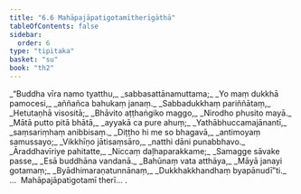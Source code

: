 ```yaml
---
title: "6.6 Mahāpajāpatigotamītherīgāthā"
tableOfContents: false
sidebar:
  order: 6
type: "tipitaka"
basket: "su"
book: "th2"
---
```



<DynamicBreadcrumb />

<Division number="157" book="th2" bookNo="19" page="396">

<Paragraph number="217" type="verses" book="th2">
_“Buddha vīra namo tyatthu,_  
_sabbasattānamuttama;_  
_Yo maṃ dukkhā pamocesi,_  
_aññañca bahukaṃ janaṃ._  

</Paragraph>

</Division>
<Division number="158" book="th2" bookNo="19" page="396">

<Paragraph number="218" type="verses" book="th2">
_Sabbadukkhaṃ pariññātaṃ,_  
_Hetutaṇhā visositā;_  
_Bhāvito aṭṭhaṅgiko maggo,_  
_Nirodho phusito mayā._  

</Paragraph>

</Division>
<Division number="159" book="th2" bookNo="19" page="397">

<Paragraph number="219" type="verses" book="th2">
_Mātā putto pitā bhātā,_  
_ayyakā ca pure ahuṃ;_  
_Yathābhuccamajānantī,_  
_saṃsariṃhaṃ anibbisaṃ._  

</Paragraph>

</Division>
<Division number="160" book="th2" bookNo="19" page="397">

<Paragraph number="220" type="verses" book="th2">
_Diṭṭho hi me so bhagavā,_  
_antimoyaṃ samussayo;_  
_Vikkhīṇo jātisaṃsāro,_  
_natthi dāni punabbhavo._  

</Paragraph>

</Division>
<Division number="161" book="th2" bookNo="19" page="397">

<Paragraph number="221" type="verses" book="th2">
_Āraddhavīriye pahitatte,_  
_Niccaṃ daḷhaparakkame;_  
_Samagge sāvake passe,_  
_Esā buddhāna vandanā._  

</Paragraph>

</Division>
<Division number="162" book="th2" bookNo="19" page="397">

<Paragraph number="222" type="verses" book="th2">
_Bahūnaṃ vata atthāya,_  
_Māyā janayi gotamaṃ;_  
_Byādhimaraṇatunnānaṃ,_  
_Dukkhakkhandhaṃ byapānudī”ti._  


</Paragraph>
</Division>

<Paragraph number="223" type="center" book="th2">
…  Mahāpajāpatigotamī therī… .
</Paragraph>